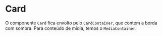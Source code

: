

<Meta title='Data Display/Card' component={Card} />

# Card

O componente `Card` fica envolto pelo `CardContainer`, que contém a borda com sombra. Para conteúdo de mídia, temos o `MediaContainer`.

<Canvas>
  <Story
    name='Base'
    parameters={{
      design: {
        type: 'figma',
        url: 'https://www.figma.com/file/O3bKxIcsj2rc1FNIRclJyT/Saturn-System?node-id=806%3A11347'
      }
    }}
  >
    <ThemeProvider>
      <Card headerText='Header Text' complementaryText='Complementary text' />
    </ThemeProvider>
  </Story>
</Canvas>

